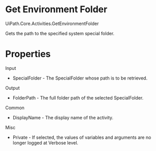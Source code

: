 ﻿# Get Environment Folder

UiPath.Core.Activities.GetEnvironmentFolder

Gets the path to the specified system special folder.

# Properties

Input

* SpecialFolder - The SpecialFolder whose path is to be retrieved.

Output

* FolderPath - The full folder path of the selected SpecialFolder.

Common

* DisplayName - The display name of the activity.

Misc

* Private - If selected, the values of variables and arguments are no longer logged at Verbose level.
